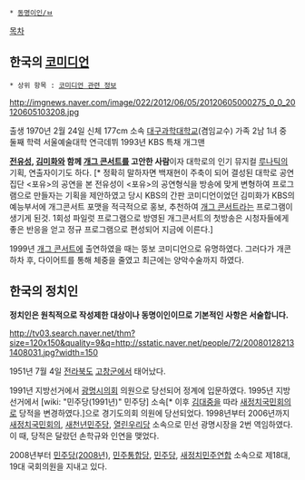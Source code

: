  * [[동명이인/ㅂ]]

[[목차]]
== 한국의 [[코미디언]] ==
 * 상위 항목 : [[코미디언 관련 정보]]

http://imgnews.naver.com/image/022/2012/06/05/20120605000275_0_0_20120605103208.jpg

출생 1970년 2월 24일
신체 177cm
소속 [[대구과학대학교]](겸임교수)
가족 2남 1녀 중 둘째
학력 서울예술대학 연극데뷔 1993년 KBS 특채 개그맨

'''[[전유성]], [[김미화]]와 함께 [[개그 콘서트]]를 고안한 사람'''이자 대학로의 인기 뮤지컬 [[루나틱]]의 기획, 연출자이기도 하다. [* 정확히 말하자면 백재현이 주축이 되어 결성된 대학로 공연집단 <포유>의 공연을 본 전유성이 <포유>의 공연형식을 방송에 맞게 변형하여 프로그램으로 만들자는 기획을 제안하였고 당시 KBS의 간판 코미디언이었던 김미화가 KBS의 예능부서에 개그콘서트 포맷을 적극적으로 홍보, 추천하여 [[개그 콘서트]]라는 프로그램이 생기게 된것. 1회성 파일럿 프로그램으로 방영된 개그콘서트의 첫방송은 시청자들에게 좋은 반응을 얻고 정규 프로그램으로 편성되어 지금에 이른다.]

1999년 [[개그 콘서트]]에 출연하였을 때는 뚱보 코미디언으로 유명하였다. 그러다가 개콘 하차 후, 다이어트를 통해 체중을 줄였고 최근에는 양악수술까지 하였다.

== 한국의 정치인 ==
'''정치인은 원칙적으로 작성제한 대상이나 동명이인이므로 기본적인 사항은 서술합니다.'''

http://tv03.search.naver.net/thm?size=120x150&quality=9&q=http://sstatic.naver.net/people/72/200801282131408031.jpg?width=150

1951년 7월 4일 [[전라북도]] [[고창군]]에서 태어났다.

1991년 지방선거에서 [[광명시]]의회 의원으로 당선되어 정계에 입문하였다. 1995년 지방선거에서 [wiki: "민주당(1991년)" 민주당] 소속[* 이후 [[김대중]]을 따라 [[새정치국민회의]]로 당적을 변경하였다.]으로 경기도의회 의원에 당선되었다. 1998년부터 2006년까지 [[새정치국민회의]], [[새천년민주당]], [[열린우리당]] 소속으로 민선 광명시장을 2번 역임하였다. 이 때, 당적은 달랐던 손학규와 인연을 맺었다.

2008년부터 [[민주당(2008년)]], [[민주통합당]], [[민주당]], [[새정치민주연합]] 소속으로 제18대, 19대 국회의원을 지내고 있다.
